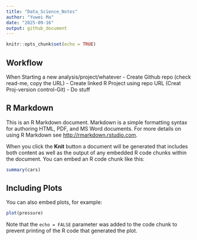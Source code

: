 ```yaml
---
title: "Data_Science_Notes"
author: "Yuwei Ma"
date: "2025-09-16"
output: github_document
---
```


```r
knitr::opts_chunk$set(echo = TRUE)
```

## Workflow 
When Starting a new analysis/project/whatever
- Create Github repo (check read-me, copy the URL)
- Create linked R Project using repo URL (Creat Proj-version control-Git)
- Do stuff


## R Markdown

This is an R Markdown document. Markdown is a simple formatting syntax for authoring HTML, PDF, and MS Word documents. For more details on using R Markdown see <http://rmarkdown.rstudio.com>.

When you click the **Knit** button a document will be generated that includes both content as well as the output of any embedded R code chunks within the document. You can embed an R code chunk like this:

```r
summary(cars)
```

## Including Plots

You can also embed plots, for example:

```r
plot(pressure)
```

Note that the `echo = FALSE` parameter was added to the code chunk to prevent printing of the R code that generated the plot.
